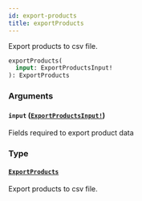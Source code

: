 ```yaml
---
id: export-products
title: exportProducts
---
```


Export products to csv file.

```graphql
exportProducts(
  input: ExportProductsInput!
): ExportProducts

```

### Arguments

#### `input` ([`ExportProductsInput!`](/docs/developer/api-reference/inputs/export-products-input))

Fields required to export product data

### Type

#### [`ExportProducts`](/docs/developer/api-reference/objects/export-products)

Export products to csv file.
